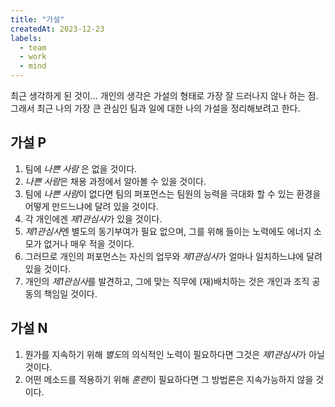 ```yaml
---
title: "가설"
createdAt: 2023-12-23
labels:
  - team
  - work
  - mind
---
```


최근 생각하게 된 것이... 개인의 생각은 가설의 형태로 가장 잘 드러나지 않나 하는 점. 그래서 최근 나의 가장 큰 관심인 팀과 일에 대한 나의 가설을 정리해보려고 한다.

## 가설 P

1. 팀에 *나쁜 사람* 은 없을 것이다.
1. *나쁜 사람*은 채용 과정에서 알아볼 수 있을 것이다.
1. 팀에 *나쁜 사람*이 없다면 팀의 퍼포먼스는 팀원의 능력을 극대화 할 수 있는 환경을 어떻게 만드느냐에 달려 있을 것이다.
1. 각 개인에겐 *제1관심사*가 있을 것이다.
1. *제1관심사*엔 별도의 동기부여가 필요 없으며, 그를 위해 들이는 노력에도 에너지 소모가 없거나 매우 적을 것이다.
1. 그러므로 개인의 퍼포먼스는 자신의 업무와 *제1관심사*가 얼마나 일치하느냐에 달려 있을 것이다.
1. 개인의 *제1관심사*를 발견하고, 그에 맞는 직무에 (재)배치하는 것은 개인과 조직 공동의 책임일 것이다.

## 가설 N

1. 뭔가를 지속하기 위해 *별도*의 의식적인 노력이 필요하다면 그것은 *제1관심사*가 아닐 것이다.
1. 어떤 메소드를 적용하기 위해 *훈련*이 필요하다면 그 방법론은 지속가능하지 않을 것이다.
